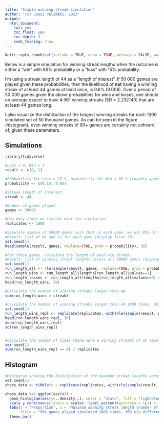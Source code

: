 ```yaml
---
title: "Simple winning streak simulation"
author: "(c) Jussi Palomäki, 2023"
output:
  html_document:
    toc: yes
    toc_float: yes
    toc_depth: 3
    code_folding: show
---
```

```r
knitr::opts_chunk$set(include = TRUE, echo = TRUE, message = FALSE, warning = FALSE)
```

Below is a simple simulation for winning streak lengths when the outcome is either a "win" with 85% probability or a "loss" with 15% probability. 

I'm using a streak length of 44 as a "length of interest". If 50 000 games are played given these probabilities, then the likelihood of <b>not</b> having a winning streak of at least 44 games at least once, is 0.6% (0.006). Over a period of 50 000 games given the above probabilities for wins and losses, one should on average expect to have 4.961 winning streaks (SD = 2.232143) that are at least 44 games long. 

I also visualize the distribution of the longest winning streaks for each 1000 simulated set of 50 thousand games. As can be seen in the figure (histogram), even winning streaks of 80+ games are certainly not unheard of, given these parameters.

## Simulations
```r
library(tidyverse)

#Loss = 0, Win = 1
result <- c(0, 1)

#Probability for Loss = 15 %, probability for Win = 85 % (roughly approximating an elo-rating difference of 300)
probability <- c(0.15, 0.85)

#Streak length of interest
streak <- 44

#Number of games played
games <- 50000

#How many times we iterate over the simulation
replicates <- 1000

#Simulate sample of 50000 games such that in each game, we win 85% of the time and lose 15% of the time
#Result: list of 0s and 1s for each game (display first 30)
set.seed(1)
head(sample(result, games, replace=TRUE, prob = probability), 30)

#For these games, calculate the length of each win streak. 
#Result: list of winning streak lengths across all 50000 games (display first 30)
set.seed(1)
run_length_all <- rle(sample(result, games, replace=TRUE, prob = probability))
run_length_wins <- run_length_all$lengths[run_length_all$values==1]
run_length_losses <- run_length_all$lengths[run_length_all$values==0] #to be used later (not yet analysed)
head(run_length_wins, 30)

#Calculate the number of winning streaks longer than 44
sum(run_length_wins > streak)

#Calculate the number of winning streaks longer than 44 1000 times, obtain mean and standard deviation
set.seed(1)
run_length_wins_repl <- replicate(replicates, with(rle(sample(result, games, replace=TRUE, prob = probability)), sum(lengths[values==1] > streak)))
head(run_length_wins_repl, 30)
mean(run_length_wins_repl)
sd(run_length_wins_repl)


#Calculate the number of times there were 0 winning streaks of at least 44 games, express it as a probability
set.seed(1)
sum(run_length_wins_repl == 0) / replicates
```

## Histogram
```r
#Histogram showing the distribution of the maximum streak lengths across all simulations
set.seed(1)
chess_data <- tibble(x = replicate(replicates, with(rle(sample(result, games, replace=TRUE, prob = probability)), max(lengths[values==1]))))

chess_data %>% ggplot(aes(x)) +
  geom_histogram(aes(y=..density..), color = "black", fill = "lightblue") +
  scale_y_continuous(labels = scales::label_percent(accuracy = 1L)) +
  labs(y = "Proportion", x = "Maximum winning streak length (number of games)",
       title = "50k games played simulated 1000 times, 300 elo difference (15% / 85%)" +
  theme_bw()
```

